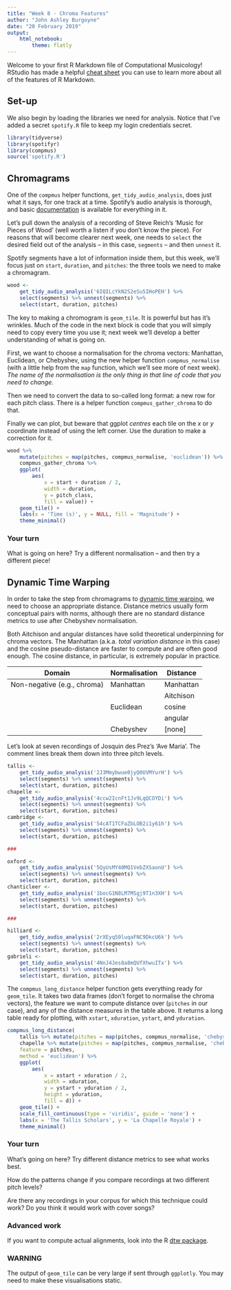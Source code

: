 ```yaml
---
title: "Week 8 · Chroma Features"
author: "John Ashley Burgoyne"
date: "20 February 2019"
output: 
    html_notebook:
        theme: flatly
---
```


Welcome to your first R Markdown file of Computational Musicology! RStudio has made a helpful [cheat sheet][1] you can use to learn more about all of the features of R Markdown.

## Set-up

We also begin by loading the libraries we need for analysis. Notice that I've added a secret `spotify.R` file to keep my login credentials secret.

```r
library(tidyverse)
library(spotifyr)
library(compmus)
source('spotify.R')
```

## Chromagrams

One of the `compmus` helper functions, `get_tidy_audio_analysis`, does just what it says, for one track at a time. Spotify's audio analysis is thorough, and basic [documentation][2] is available for everything in it.

Let's pull down the analysis of a recording of Steve Reich's 'Music for Pieces of Wood' (well worth a listen if you don't know the piece). For reasons that will become clearer next week, one needs to `select` the desired field out of the analysis -- in this case, `segments` -- and then `unnest` it.

Spotify segments have a lot of information inside them, but this week, we'll focus just on `start`, `duration`, and `pitches`: the three tools we need to make a chromagram.

```r
wood <- 
    get_tidy_audio_analysis('6IQILcYkN2S2eSu5IHoPEH') %>% 
    select(segments) %>% unnest(segments) %>% 
    select(start, duration, pitches)
```

The key to making a chromogram is `geom_tile`. It is powerful but has it's wrinkles. Much of the code in the next block is code that you will simply need to copy every time you use it; next week we'll develop a better understanding of what is going on.

First, we want to choose a normalisation for the chroma vectors: Manhattan, Euclidean, or Chebyshev, using the new helper function `compmus_normalise` (with a little help from the `map` function, which we'll see more of next week). *The name of the normalisation is the only thing in that line of code that you need to change.* 

Then we need to convert the data to so-called long format: a new row for each pitch class. There is a helper function `compmus_gather_chroma` to do that.

Finally we can plot, but beware that ggplot *centres* each tile on the *x* or *y* coordinate instead of using the left corner. Use the duration to make a correction for it.

```r
wood %>% 
    mutate(pitches = map(pitches, compmus_normalise, 'euclidean')) %>% 
    compmus_gather_chroma %>% 
    ggplot(
        aes(
            x = start + duration / 2, 
            width = duration, 
            y = pitch_class, 
            fill = value)) + 
    geom_tile() +
    labs(x = 'Time (s)', y = NULL, fill = 'Magnitude') +
    theme_minimal()
```

### Your turn

What is going on here? Try a different normalisation -- and then try a different piece!

## Dynamic Time Warping

In order to take the step from chromagrams to [dynamic time warping][3], we need to choose an appropriate distance. Distance metrics usually form conceptual pairs with norms, although there are no standard distance metrics to use after Chebyshev normalisation.

Both Aitchison and angular distances have solid theoretical underpinning for chroma vectors. The Manhattan (a.k.a. *total variation distance* in this case) and the cosine pseudo-distance are faster to compute and are often good enough. The cosine distance, in particular, is extremely popular in practice.

| Domain                      | Normalisation | Distance  |
| ----------------------------|---------------|-----------|
| Non-negative (e.g., chroma) | Manhattan     | Manhattan |
|                             |               | Aitchison |
|                             | Euclidean     | cosine    |
|                             |               | angular   |
|                             | Chebyshev     | [none]    |

Let's look at seven recordings of Josquin des Prez's 'Ave Maria'. The comment lines break them down into three pitch levels.

```r
tallis <- 
    get_tidy_audio_analysis('2J3Mmybwue0jyQ0UVMYurH') %>% 
    select(segments) %>% unnest(segments) %>% 
    select(start, duration, pitches)
chapelle <- 
    get_tidy_audio_analysis('4ccw2IcnFt1Jv9LqQCOYDi') %>% 
    select(segments) %>% unnest(segments) %>% 
    select(start, duration, pitches)
cambridge <- 
    get_tidy_audio_analysis('54cAT1TCFaZbLOB2i1y61h') %>% 
    select(segments) %>% unnest(segments) %>% 
    select(start, duration, pitches)

###

oxford <- 
    get_tidy_audio_analysis('5QyUsMY40MQ1VebZXSaonU') %>% 
    select(segments) %>% unnest(segments) %>% 
    select(start, duration, pitches)
chanticleer <- 
    get_tidy_audio_analysis('1bocG1N8LM7MSgj9T1n3XH') %>% 
    select(segments) %>% unnest(segments) %>% 
    select(start, duration, pitches)

###

hilliard <- 
    get_tidy_audio_analysis('2rXEyq50luqaFNC9DkcU6k') %>% 
    select(segments) %>% unnest(segments) %>% 
    select(start, duration, pitches)
gabrieli <- 
    get_tidy_audio_analysis('4NnJ4Jes8a8mQUfXhwuITx') %>% 
    select(segments) %>% unnest(segments) %>% 
    select(start, duration, pitches)
```

The `compmus_long_distance` helper function gets everything ready for `geom_tile`. It takes two data frames (don't forget to normalise the chroma vectors), the feature we want to compute distance over (`pitches` in our case), and any of the distance measures in the table above. It returns a long table ready for plotting, with `xstart`, `xduration`, `ystart`, and `yduration`.

```r
compmus_long_distance(
    tallis %>% mutate(pitches = map(pitches, compmus_normalise, 'chebyshev')),
    chapelle %>% mutate(pitches = map(pitches, compmus_normalise, 'chebyshev')),
    feature = pitches,
    method = 'euclidean') %>% 
    ggplot(
        aes(
            x = xstart + xduration / 2, 
            width = xduration,
            y = ystart + yduration / 2,
            height = yduration,
            fill = d)) + 
    geom_tile() +
    scale_fill_continuous(type = 'viridis', guide = 'none') +
    labs(x = 'The Tallis Scholars', y = 'La Chapelle Royale') +
    theme_minimal()
```

### Your turn

What's going on here? Try different distance metrics to see what works best.

How do the patterns change if you compare recordings at two different pitch levels?

Are there any recordings in your corpus for which this technique could work? Do you think it would work with cover songs?

### Advanced work

If you want to compute actual alignments, look into the R [dtw package][4].

### WARNING

The output of `geom_tile` can be very large if sent through `ggplotly`. You may need to make these visualisations static.


[1]: https://github.com/rstudio/cheatsheets/blob/master/rmarkdown-2.0.pdf
[2]: https://developer.spotify.com/documentation/web-api/reference/tracks/get-audio-analysis/
[3]: https://www.youtube.com/watch?time_continue=62&v=gsYhDp2VXMo
[4]: https://cran.r-project.org/web/packages/dtw/index.html

